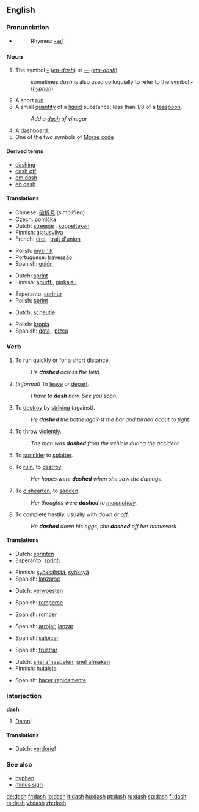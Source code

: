 {{punctuation marks}}
==English==

===Pronunciation===
*{{audio|en-us-dash.ogg|Audio (US)}}
*:Rhymes: [[Rhymes:English:-æʃ|-æʃ]]

===Noun===
{{en-noun|es}}

# {{typography}} The symbol [[–]] (''[[en-dash]]'') or [[—]] (''[[em-dash]]'')
#: sometimes ''dash'' is also used colloquially to refer to the symbol - (''[[hyphen]]'')
# A short [[run]].
# A small [[quantity]] of a [[liquid]] substance; less than 1/8 of a [[teaspoon]].
#: ''Add a [[dash]] of vinegar''
# A [[dashboard]].
# One of the two symbols of [[Morse code]]

====Derived terms====
*[[dashing]]
*[[dash off]]
*[[em dash]]
*[[en dash]]

====Translations====
{{trans-top|typographic symbol}}
*Chinese: [[破折号]] (simplified)
*Czech: [[pomlčka]] {{f}}
*Dutch: [[streepje]] {{n}}, [[koppelteken]] {{n}}
*Finnish: [[ajatusviiva]]
*French: [[tiret]] {{m}}, [[trait d'union]] {{m}}
{{trans-mid}}
*Polish: [[myślnik]] {{m}}
*Portuguese: [[travessão]] {{m}}
*Spanish: [[guión]] {{m}}
{{trans-bottom}}

{{trans-top|short run}}
*Dutch: [[sprint]] {{m}}
*Finnish: [[spurtti]], [[pinkaisu]]
{{trans-mid}}
*Esperanto: [[sprinto]]
*Polish: [[sprint]] {{m}}
{{trans-bottom}}

{{trans-top|small quantity of liquid}}
*Dutch: [[scheutje]] {{n}}
{{trans-mid}}
*Polish: [[kropla]] {{f}}
*Spanish: [[gota]] {{f}}, [[pizca]] {{f}}
{{trans-bottom}}

===Verb===
{{en-verb|dash|es}}

# {{intransitive}} To run [[quick]]ly or for a [[short]] distance.
#: ''He '''dashed''' across the field.''
# {{intransitive}} (''informal'') To [[leave]] or [[depart]].
#: ''I have to '''dash''' now. See you soon.''
# {{transitive}} To [[destroy]] by [[striking]] (against).
#: ''He '''dashed''' the bottle against the bar and turned about to fight.''
# {{transitive}} To throw [[violent]]ly.
#: ''The man was '''dashed''' from the vehicle during the accident.''
# {{transitive}} To [[sprinkle]]; to [[splatter]].
# {{transitive}} To [[ruin]]; to [[destroy]].
#: ''Her hopes were '''dashed''' when she saw the damage.''
# {{transitive}} To [[dishearten]]; to [[sadden]].
#: ''Her thoughts were '''dashed''' to [[melancholy]].''
# {{transitive}} To complete hastily, usually with ''down'' or ''off''.
#: ''He '''dashed''' down his eggs'', ''she '''dashed''' off her homework''

====Translations====
{{trans-top|to run short distance}}
*Dutch: [[sprinten]]
*Esperanto: [[sprinti]]
{{trans-mid}}
*Finnish: [[syöksähtää]], [[syöksyä]]
*Spanish: [[lanzarse]]
{{trans-bottom}}

{{trans-top|to leave}}
{{trans-mid}}
{{trans-bottom}}

{{trans-top|to ruin}}
*Dutch: [[verwoesten]]
{{trans-mid}}
*Spanish: [[romperse]]
{{trans-bottom}}

{{trans-top|to destroy}}
{{trans-mid}}
*Spanish: [[romper]]
{{trans-bottom}}

{{trans-top|to throw violently}}
{{trans-mid}}
*Spanish: [[arrojar]], [[lanzar]]
{{trans-bottom}}

{{trans-top|to sprinkle}}
{{trans-mid}}
{{trans-bottom}}

{{trans-top|to ruin}}
{{trans-mid}}
*Spanish: [[salpicar]]
{{trans-bottom}}

{{trans-top|to dishearten}}
{{trans-mid}}
*Spanish: [[frustrar]]
{{trans-bottom}}

{{trans-top|to complete hastily}}
*Dutch: [[snel afhaspelen]], [[snel afmaken]]
*Finnish: [[hutaista]]
{{trans-mid}}
*Spanish: [[hacer rapidamente]]
{{trans-bottom}}

===Interjection===
'''dash'''

# {{euphemism}} [[damn|Damn]]!

====Translations====
{{trans-top|damn}}
*Dutch: [[verdorie]]!
{{trans-mid}}
{{trans-bottom}}

===See also===
*[[hyphen]]
*[[minus sign]]

[[de:dash]]
[[fr:dash]]
[[io:dash]]
[[it:dash]]
[[hu:dash]]
[[pt:dash]]
[[ru:dash]]
[[sq:dash]]
[[fi:dash]]
[[ta:dash]]
[[vi:dash]]
[[zh:dash]]